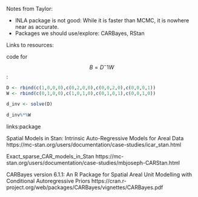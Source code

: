 Notes from Taylor:

- INLA package is not good: While it is faster than MCMC, it is nowhere near as accurate.
- Packages we should use/explore: CARBayes, RStan

Links to resources:


code for $$B = D^-1W$$: 
```r

D <- rbind(c(1,0,0,0),c(0,2,0,0),c(0,0,2,0),c(0,0,0,1))
W <- rbind(c(0,1,0,0),c(1,0,1,0),c(0,1,0,1),c(0,0,1,0))

d_inv <- solve(D)

d_inv%*%W
```

links:package

Spatial Models in Stan: Intrinsic Auto-Regressive Models for Areal Data
https://mc-stan.org/users/documentation/case-studies/icar_stan.html

Exact_sparse_CAR_models_in_Stan
https://mc-stan.org/users/documentation/case-studies/mbjoseph-CARStan.html

CARBayes version 6.1.1: An R Package for Spatial
Areal Unit Modelling with Conditional
Autoregressive Priors
https://cran.r-project.org/web/packages/CARBayes/vignettes/CARBayes.pdf